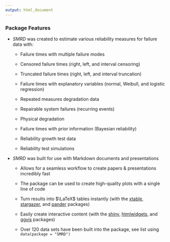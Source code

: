 ```yaml
---
output: html_document
---
```


### Package Features

- _SMRD_ was created to estimate various reliability measures for failure data with:

    + Failure times with multiple failure modes

    + Censored failure times (right, left, and interval censoring)

    + Truncated failure times (right, left, and interval truncation)

    + Failure times with explanatory variables (normal, Weibull, and logistic regression)

    + Repeated measures degradation data

    + Repairable system failures (recurring events)

    + Physical degradation

    + Failure times with prior information (Bayesian reliability)

    + Reliability growth test data

    + Reliability test simulations

- _SMRD_ was built for use with Markdown documents and presentations 

    + Allows for a seamless workflow to create papers & presentations incredibly fast 
    
    + The package can be used to create high-quality plots with a single line of code 

    + Turn results into $\LaTeX$ tables instantly (with the <a target=' ' href='https://cran.r-project.org/web/packages/xtable/index.html'>xtable</a>, <a target=' ' href='https://cran.r-project.org/web/packages/stargazer/index.html'>stargazer</a>, and <a target=' ' href='https://cran.r-project.org/web/packages/pander/index.html'>pander</a> packages)

    + Easily create interactive content (with the <a target=' ' href='https://cran.r-project.org/web/packages/shiny/index.html'>shiny</a>, <a target=' ' href='https://cran.r-project.org/web/packages/htmlwidgets/index.html'>htmlwidgets<a/>, and <a target=' ' href='https://cran.r-project.org/web/packages/ggvis/index.html'>ggvis<a/> packages)

    + Over 120 data sets have been built into the package, see list using `data(package = "SMRD")`
